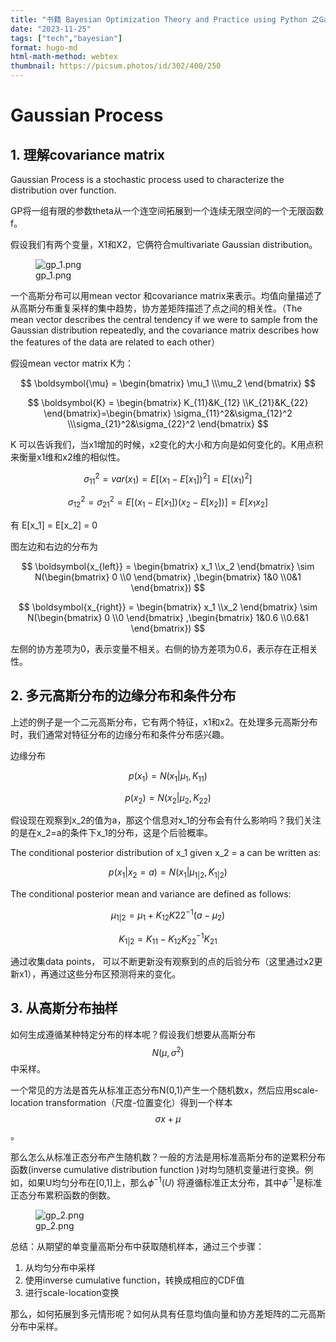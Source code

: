 ```yaml
---
title: "书籍 Bayesian Optimization Theory and Practice using Python 之Gaussian Process"
date: "2023-11-25"
tags: ["tech","bayesian"]
format: hugo-md
html-math-method: webtex
thumbnail: https://picsum.photos/id/302/400/250
---
```




# Gaussian Process

## 1. 理解covariance matrix

Gaussian Process is  a stochastic process used to characterize the distribution over function. 

GP将一组有限的参数theta从一个连空间拓展到一个连续无限空间的一个无限函数f。

假设我们有两个变量，X1和X2，它俩符合multivariate Gaussian distribution。 

![gp_1.png](/img/20231125/gp_1.png)

一个高斯分布可以用mean vector 和covariance matrix来表示。均值向量描述了从高斯分布重复采样的集中趋势，协方差矩阵描述了点之间的相关性。（The mean vector describes the central tendency if we were to sample from the Gaussian distribution repeatedly, and the covariance matrix describes how the features of the data are related to each other）

假设mean vector \mu和covariance matrix K为：

$$
\boldsymbol{\mu} = \begin{bmatrix} 
\mu_1 \\\mu_2 \end{bmatrix}
$$


$$
\boldsymbol{K} = \begin{bmatrix} 
K_{11}&K_{12} \\K_{21}&K_{22} \end{bmatrix}=\begin{bmatrix} 
\sigma_{11}^2&\sigma_{12}^2 \\\sigma_{21}^2&\sigma_{22}^2 \end{bmatrix}
$$

K 可以告诉我们，当x1增加的时候，x2变化的大小和方向是如何变化的。K用点积来衡量x1维和x2维的相似性。

$$
\sigma_{11}^2 = var(x_1) = E[(x_1-E[x_1])^2] = E[(x_1)^2]
$$

$$
\sigma_{12}^2 = \sigma_{21}^2 = E[(x_1-E[x_1])(x_2-E[x_2])] = E[x_1x_2]  
$$

有 E[x_1] = E[x_2] = 0

图左边和右边的分布为

$$
\boldsymbol{x_{left}} = \begin{bmatrix} 
x_1 \\x_2 \end{bmatrix} \sim N(\begin{bmatrix} 
0 \\0 \end{bmatrix} ,\begin{bmatrix} 
1&0 \\0&1 \end{bmatrix})
$$

$$
\boldsymbol{x_{right}} = \begin{bmatrix} 
x_1 \\x_2 \end{bmatrix} \sim N(\begin{bmatrix} 
0 \\0 \end{bmatrix} ,\begin{bmatrix} 
1&0.6 \\0.6&1 \end{bmatrix})
$$

左侧的协方差项为0，表示变量不相关。右侧的协方差项为0.6，表示存在正相关性。

## 2. 多元高斯分布的边缘分布和条件分布

上述的例子是一个二元高斯分布，它有两个特征，x1和x2。在处理多元高斯分布时，我们通常对特征分布的边缘分布和条件分布感兴趣。

边缘分布

$$
p(x_1) = N(x_1|\mu_1, K_{11})
$$


$$
p(x_2) = N(x_2|\mu_2, K_{22})
$$

假设现在观察到x_2的值为a，那这个信息对x_1的分布会有什么影响吗？我们关注的是在x_2=a的条件下x_1的分布，这是个后验概率。

The conditional posterior distribution of x_1 given x_2 = a can be written as:

$$
p(x_1|x_2=a) = N(x_1|\mu_{1|2}, K_{1|2})
$$

The conditional posterior mean and variance are defined as follows:

$$
\mu_{1|2} = \mu_1 + K_{12}K{22}^{-1}(a- \mu_2)
$$

$$
K_{1|2} = K_{11} - K_{12}K_{22}^{-1}K_{21}
$$

通过收集data points， 可以不断更新没有观察到的点的后验分布（这里通过x2更新x1），再通过这些分布区预测将来的变化。

## 3. 从高斯分布抽样

如何生成遵循某种特定分布的样本呢？假设我们想要从高斯分布$$N(\mu,\sigma^2)$$中采样。

一个常见的方法是首先从标准正态分布N(0,1)产生一个随机数x，然后应用scale-location transformation（尺度-位置变化）得到一个样本$$\sigma x + \mu$$。

那么怎么从标准正态分布产生随机数？一般的方法是用标准高斯分布的逆累积分布函数(inverse cumulative distribution function )对均匀随机变量进行变换。例如，如果U均匀分布在[0,1]上，那么$\phi^{-1}(U)$ 将遵循标准正太分布，其中$\phi^{-1}$是标准正态分布累积函数的倒数。

![gp_2.png](/img/20231125/gp_2.png)


总结：从期望的单变量高斯分布中获取随机样本，通过三个步骤：

1. 从均匀分布中采样
2. 使用inverse  cumulative function，转换成相应的CDF值
3. 进行scale-location变换

那么，如何拓展到多元情形呢？如何从具有任意均值向量和协方差矩阵的二元高斯分布中采样。
